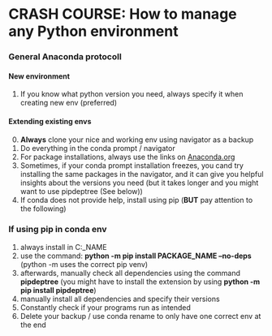 # CRASH COURSE: How to manage any Python environment

### General Anaconda protocoll
#### New environment
1. If you know what python version you need, always specify it when creating new env (preferred)

#### Extending existing envs
0. **Always** clone your nice and working env using navigator as a backup
1. Do everything in the conda prompt / navigator
2. For package installations, always use the links on [Anaconda.org](www.anaconda.org)
3. Sometimes, if your conda prompt installation freezes, you cand try installing the same packages in the navigator, and it can give you helpful insights about the versions you need (but it takes longer and you might want to use pipdeptree (See below))
3. If conda does not provide help, install using pip (**BUT** pay attention to the following)

### If using pip in conda env
1. always install in C:\Users\mihai\anaconda3\envs\ENV_NAME\Scripts
2. use the command: **python -m pip install PACKAGE_NAME --no-deps** (python -m uses the correct pip venv)
3. afterwards, manually check all dependencies using the command **pipdeptree** (you might have to install the extension by using **python -m pip install pipdeptree**)
4. manually install all dependencies and specify their versions
5. Constantly check if your programs run as intended
6. Delete your backup / use conda rename to only have one correct env at the end